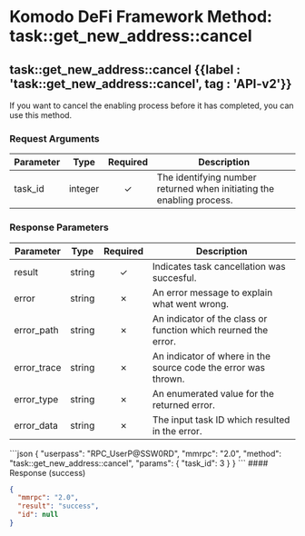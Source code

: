 
# Komodo DeFi Framework Method: task::get\_new\_address::cancel

## task::get\_new\_address::cancel   {{label : 'task::get_new_address::cancel', tag : 'API-v2'}}

If you want to cancel the enabling process before it has completed, you can use this method.

### Request Arguments

| Parameter | Type    | Required | Description                                                           |
| --------- | ------- | :------: | --------------------------------------------------------------------- |
| task\_id  | integer |     ✓    | The identifying number returned when initiating the enabling process. |

### Response Parameters

| Parameter    | Type   | Required | Description                                                    |
| ------------ | ------ | :------: | -------------------------------------------------------------- |
| result       | string |     ✓    | Indicates task cancellation was succesful.                     |
| error        | string |     ✗    | An error message to explain what went wrong.                   |
| error\_path  | string |     ✗    | An indicator of the class or function which reurned the error. |
| error\_trace | string |     ✗    | An indicator of where in the source code the error was thrown. |
| error\_type  | string |     ✗    | An enumerated value for the returned error.                    |
| error\_data  | string |     ✗    | The input task ID which resulted in the error.                 |

<CodeGroup title="task::get_new_address::cancel" tag="POST" label="task::get_new_address::cancel" mm2MethodDecorate="true">
  ```json
  {
    "userpass": "RPC_UserP@SSW0RD",
    "mmrpc": "2.0",
    "method": "task::get_new_address::cancel",
    "params": {
      "task_id": 3
    }
  }
  ```
</CodeGroup>

<CollapsibleSection expandedText="Hide Response" collapsedText="Show Response">
  #### Response (success)

  ```json
  {
    "mmrpc": "2.0",
    "result": "success",
    "id": null
  }
  ```
</CollapsibleSection>
